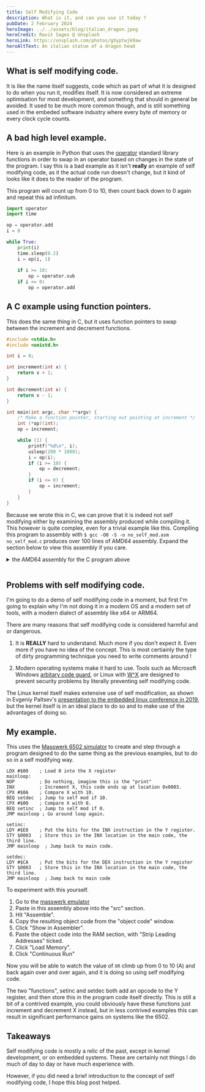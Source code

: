 ```yaml
---
title: Self Modifying Code
description: What is it, and can you use it today ?
pubDate: 2 February 2024
heroImage: ../../assets/blog/italian_dragon.jpeg
heroCredit: Ravit Sages @ Unsplash
heroLink: https://unsplash.com/photos/gXyptwjk9aw
heroAltText: An italian statue of a dragon head
---
```



## What is self modifying code.

It is like the name itself suggests, code which as part of what it is designed to do when you run it, modifies itself.
It is now considered an extreme optimisation for most development, and somethng that should in general be avoided. It used to be much
more common though, and is still something used in the embeded software industry where every byte of memory or every clock cycle
counts.

## A bad high level example.

Here is an example in Python that uses the [operator](https://docs.python.org/3/library/operator.html) standard library functions in
order to swap in an operator based on changes in the state of the program. I say this is a bad example as it isn't **really** an example of self
modifying code, as it the actual code run doesn't change, but it kind of looks like it does to the reader of the program.

This program will count up from 0 to 10, then count back down to 0 again and repeat this ad infinitum.

```python
import operator
import time

op = operator.add
i = 0

while True:
    print(i)
    time.sleep(0.2)
    i = op(i, 1)
    
    if i >= 10:
        op = operator.sub
    if i <= 0:
        op = operator.add
```

## A C example using function pointers.

This does the same thing in C, but it uses function pointers to swap between the increment and decrement functions.

```c
#include <stdio.h>
#include <unistd.h>

int i = 0;

int increment(int x) {
    return x + 1;
}

int decrement(int x) {
    return x - 1;
}

int main(int argc, char **argv) {
    /* Make a function pointer, starting out pointing at increment */
    int (*op)(int);
    op = increment;

    while (1) {
        printf("%d\n", i);
        usleep(200 * 1000);
        i = op(i);
        if (i >= 10) {
            op = decrement;
        }
        if (i <= 0) {
            op = increment;
        }
    }
}
```

Because we wrote this in C, we can prove that it is indeed not self modifying either by examining the assembly produced
while compiling it. This however is quite complex, even for a trivial example like this. Compiling this program to assembly with 
`$ gcc -O0 -S -o no_self_mod.asm no_self_mod.c` produces over 100 lines of AMD64 assembly. Expand the section below to view
this assembly if you care.

<details>
  <summary>the AMD64 assembly for the C program above</summary>
```
  	.file	"no_self_mod.c"
	.text
	.globl	i
	.bss
	.align 4
	.type	i, @object
	.size	i, 4
i:
	.zero	4
	.text
	.globl	increment
	.type	increment, @function
increment:
.LFB0:
	.cfi_startproc
	endbr64
	pushq	%rbp
	.cfi_def_cfa_offset 16
	.cfi_offset 6, -16
	movq	%rsp, %rbp
	.cfi_def_cfa_register 6
	movl	%edi, -4(%rbp)
	movl	-4(%rbp), %eax
	addl	$1, %eax
	popq	%rbp
	.cfi_def_cfa 7, 8
	ret
	.cfi_endproc
.LFE0:
	.size	increment, .-increment
	.globl	decrement
	.type	decrement, @function
decrement:
.LFB1:
	.cfi_startproc
	endbr64
	pushq	%rbp
	.cfi_def_cfa_offset 16
	.cfi_offset 6, -16
	movq	%rsp, %rbp
	.cfi_def_cfa_register 6
	movl	%edi, -4(%rbp)
	movl	-4(%rbp), %eax
	subl	$1, %eax
	popq	%rbp
	.cfi_def_cfa 7, 8
	ret
	.cfi_endproc
.LFE1:
	.size	decrement, .-decrement
	.section	.rodata
.LC0:
	.string	"%d\n"
	.text
	.globl	main
	.type	main, @function
main:
.LFB2:
	.cfi_startproc
	endbr64
	pushq	%rbp
	.cfi_def_cfa_offset 16
	.cfi_offset 6, -16
	movq	%rsp, %rbp
	.cfi_def_cfa_register 6
	subq	$32, %rsp
	movl	%edi, -20(%rbp)
	movq	%rsi, -32(%rbp)
	leaq	increment(%rip), %rax
	movq	%rax, -8(%rbp)
.L8:
	movl	i(%rip), %eax
	movl	%eax, %esi
	leaq	.LC0(%rip), %rax
	movq	%rax, %rdi
	movl	$0, %eax
	call	printf@PLT
	movl	$200000, %edi
	call	usleep@PLT
	movl	i(%rip), %eax
	movq	-8(%rbp), %rdx
	movl	%eax, %edi
	call	*%rdx
	movl	%eax, i(%rip)
	movl	i(%rip), %eax
	cmpl	$9, %eax
	jle	.L6
	leaq	decrement(%rip), %rax
	movq	%rax, -8(%rbp)
.L6:
	movl	i(%rip), %eax
	testl	%eax, %eax
	jg	.L8
	leaq	increment(%rip), %rax
	movq	%rax, -8(%rbp)
	jmp	.L8
	.cfi_endproc
.LFE2:
	.size	main, .-main
	.ident	"GCC"
	.section	.note.GNU-stack,"",@progbits
	.section	.note.gnu.property,"a"
	.align 8
	.long	1f - 0f
	.long	4f - 1f
	.long	5
0:
	.string	"GNU"
1:
	.align 8
	.long	0xc0000002
	.long	3f - 2f
2:
	.long	0x3
3:
	.align 8
4:
```
</details>
&nbsp;

## Problems with self modifying code.

I'm going to do a demo of self modifying code in a moment, but first I'm going to explain why I'm not doing it in a modern OS and a modern
set of tools, with a modern dialect of assembly like x64 or ARM64.

There are many reasons that self modifying code is considered harmful and or dangerous.

1. It is **REALLY** hard to understand. Much more if you don't expect it. Even more if you have no idea of the concept. This is most certiainly the type of
dirty programming technique you need to write comments around !

2. Modern operating systems make it hard to use. Tools such as Microsoft Windows 
[arbitary code guard](https://learn.microsoft.com/en-us/microsoft-365/security/defender-endpoint/exploit-protection-reference?view=o365-worldwide#arbitrary-code-guard), 
or Linux with [W^X](https://en.wikipedia.org/wiki/W%5EX) are designed to prevent security problems by literally preventing self modifying code.

The Linux kernel itself makes extensive use of self modification, as shown in 
Evgeniy Paltsev's [presentation to the embedded linux conference in 2019](https://elinux.org/images/b/be/SelfModifyngCode-rc6-public-slides.pdf), but the kernel
itself is in an ideal place to do so and to make use of the advantages of doing so.

## My example.

This uses the [Masswerk 6502 simulator](https://www.masswerk.at/6502/assembler.html) to create and step through a program designed to do
the same thing as the previous examples, but to do so in a self modifying way.

```
LDX #$00    ; Load 0 into the X register
mainloop:
NOP         ; Do nothing, imagine this is the "print"
INX         ; Increment X, this code ends up at location 0x0003.
CPX #$0A    ; Compare X with 10.
BEQ setdec  ; Jump to self mod if 10.
CPX #$00    ; Compare X with 0.
BEQ setinc  ; Jump to self mod if 0.
JMP mainloop ; Go around loop again.

setinc:
LDY #$E8    ; Put the bits for the INX instruction in the Y register.
STY $0003   ; Store this in the INX location in the main code, the third line.
JMP mainloop  ; Jump back to main code.

setdec:
LDY #$CA    ; Put the bits for the DEX instruction in the Y register
STY $0003   ; Store this in the INX location in the main code, the third line.
JMP mainloop  ; Jump back to main code
```

To experiment with this yourself.

1. Go to the [masswerk emulator](https://www.masswerk.at/6502/assembler.html)
1. Paste in this assembly above into the "src" section.
1. Hit "Assemble".
1. Copy the resulting object code from the "object code" window.
1. Click "Show in Assembler".
1. Paste the object code into the RAM section, with "Strip Leading Addresses" ticked.
1. Click "Load Memory".
1. Click "Continuous Run"

Now you will be able to watch the value of `XR` climb up from 0 to 10 (A) and back again
over and over again, and it is doing so using self modifying code.

The two "functions", setinc and setdec both add an opcode to the Y register, and then
store this in the program code itself directly. This is still a bit of a contrived example,
you could obviously have these functions just increment and decrement X instead, but in
less contrived examples this can result in significant performance gains on systems like the
6502.

## Takeaways

Self modifying code is mostly a relic of the past, except in kernel development, or 
on embedded systems. These are certainly not things I do much of day to day or have much
experience with.

However, if you did need a brief introduction to the concept of self modifying code, 
I hope this blog post helped.

